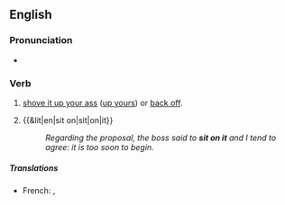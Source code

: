 ==English==

===Pronunciation===
* {{audio|en|En-au-sit on it.ogg|Audio (AU)}}

===Verb===
{{en-verb|head=[[sit on]] [[it]]|sits on it|sitting on it|sat on it}}

# {{lb|en|idiomatic}} [[shove it up your ass]] ([[up yours]]) or [[back off]].
# {{&lit|en|sit on|sit|on|it}}
#: ''Regarding the proposal, the boss said to '''sit on it''' and I tend to agree: it is too soon to begin.''

=====Translations=====
{{trans-see|sit on}}

{{trans-top|shove it up your ass}}
* French: {{t|fr|se le mettre bien profond}}, {{t|fr|s'enfiler ça}}
{{trans-mid}}
{{trans-bottom}}
